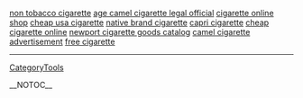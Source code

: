 <a href= http://non-tobacco-cigarette.lacprojet.info >non tobacco cigarette</a>   <a href= http://age-camel-cigarette-legal-official.lacprojet.info >age camel cigarette legal official</a>   <a href= http://cigarette-online-shop.lacprojet.info >cigarette online shop</a>   <a href= http://cheap-usa-cigarette.lacprojet.info >cheap usa cigarette</a>   <a href= http://native-brand-cigarette.lacprojet.info >native brand cigarette</a>   <a href= http://capri-cigarette.lacprojet.info >capri cigarette</a>   <a href= http://cheap-cigarette-online.lacprojet.info >cheap cigarette online</a>   <a href= http://newport-cigarette-goods-catalog.lacprojet.info >newport cigarette goods catalog</a>   <a href= http://camel-cigarette-advertisement.lacprojet.info >camel cigarette advertisement</a>   <a href= http://free-cigarette.lacprojet.info >free cigarette</a>
----
[[CategoryTools]]

__NOTOC__